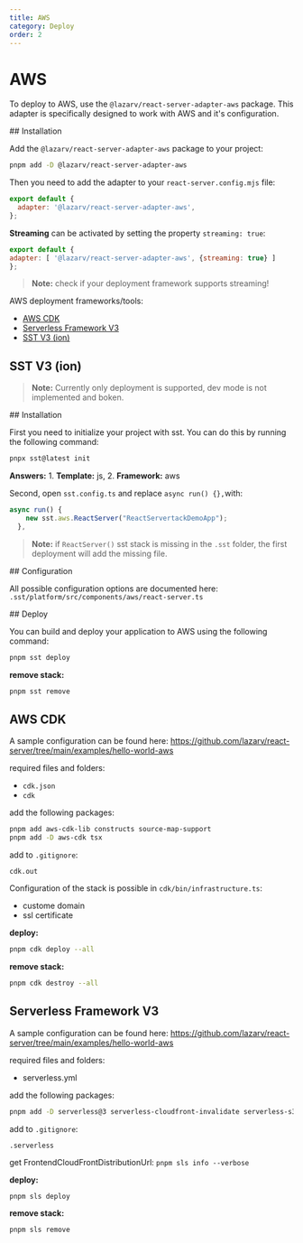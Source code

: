 ```yaml
---
title: AWS
category: Deploy
order: 2
---
```



# AWS

To deploy to AWS, use the `@lazarv/react-server-adapter-aws` package. This adapter is specifically designed to work with AWS and it's configuration.

<Link name="installation">
## Installation
</Link>

Add the `@lazarv/react-server-adapter-aws` package to your project:

```sh
pnpm add -D @lazarv/react-server-adapter-aws
```

Then you need to add the adapter to your `react-server.config.mjs` file:

```mjs
export default {
  adapter: '@lazarv/react-server-adapter-aws',
};
```

**Streaming** can be activated by setting the property `streaming: true`:
```mjs
export default {
adapter: [ '@lazarv/react-server-adapter-aws', {streaming: true} ]
};
```
> **Note:** check if your deployment framework supports streaming!

AWS deployment frameworks/tools:
* [AWS CDK](#aws-cdk)
* [Serverless Framework V3](#serverless-framework-v3)
* [SST V3 (ion)](#sst-v3-ion)

## SST V3 (ion)

> **Note:** Currently only deployment is supported, dev mode is not implemented and boken.

<Link name="installation-sst">
## Installation
</Link>

First you need to initialize your project with sst. You can do this by running the following command:

```sh
pnpx sst@latest init
```

**Answers:** 1. **Template:** js, 2. **Framework:** aws

Second, open `sst.config.ts` and replace `async run() {},`with:
```mjs
async run() {
    new sst.aws.ReactServer("ReactServertackDemoApp");
  },
```
> **Note:** if `ReactServer()` sst stack is missing in the `.sst` folder, the first deployment will add the missing file.

<Link name="configuration-sst">
## Configuration
</Link>

All possible configuration options are documented here:
`.sst/platform/src/components/aws/react-server.ts`

<Link name="deploy-sst">
## Deploy
</Link>

You can build and deploy your application to AWS using the following command:

```sh
pnpm sst deploy
```

**remove stack:**
```sh
pnpm sst remove
```

## AWS CDK

A sample configuration can be found here:
https://github.com/lazarv/react-server/tree/main/examples/hello-world-aws

required files and folders:
* `cdk.json`
* `cdk`

add the following packages:
```sh
pnpm add aws-cdk-lib constructs source-map-support
pnpm add -D aws-cdk tsx
```

add to `.gitignore`: 

```.gitignore
cdk.out
```

Configuration of the stack is possible in `cdk/bin/infrastructure.ts`:
* custome domain
* ssl certificate

**deploy:**
```sh
pnpm cdk deploy --all
```

**remove stack:**
```sh
pnpm cdk destroy --all
```

## Serverless Framework V3

A sample configuration can be found here:
https://github.com/lazarv/react-server/tree/main/examples/hello-world-aws

required files and folders:
* serverless.yml

add the following packages:
```sh
pnpm add -D serverless@3 serverless-cloudfront-invalidate serverless-s3-sync
```

add to `.gitignore`:

```.gitignore
.serverless
```

get FrontendCloudFrontDistributionUrl:
`pnpm sls info --verbose`

**deploy:**
```sh
pnpm sls deploy
```

**remove stack:**
```sh
pnpm sls remove
```